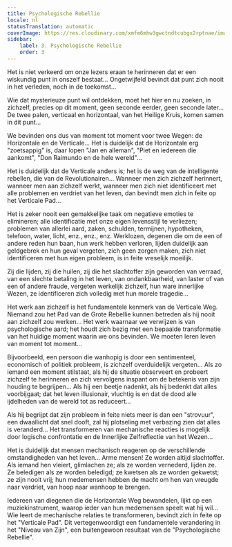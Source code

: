 ```yaml
---
title: Psychologische Rebellie
locale: nl
statusTranslation: automatic
coverImage: https://res.cloudinary.com/xmfm6mhw3gwctndtcubgx2rptnae/image/upload/v1740468922/small_cover_tratado_de_psicologia_revolucionaria_a4c0dca4e0.webp
sidebar:
    label: 3. Psychologische Rebellie
    order: 3
---
```

Het is niet verkeerd om onze lezers eraan te herinneren dat er een wiskundig punt in onszelf bestaat... Ongetwijfeld bevindt dat punt zich nooit in het verleden, noch in de toekomst...

Wie dat mysterieuze punt wil ontdekken, moet het hier en nu zoeken, in zichzelf, precies op dit moment, geen seconde eerder, geen seconde later... De twee palen, verticaal en horizontaal, van het Heilige Kruis, komen samen in dit punt...

We bevinden ons dus van moment tot moment voor twee Wegen: de Horizontale en de Verticale... Het is duidelijk dat de Horizontale erg "zoetsappig" is, daar lopen "Jan en alleman", "Piet en iedereen die aankomt", "Don Raimundo en de hele wereld"...

Het is duidelijk dat de Verticale anders is; het is de weg van de intelligente rebellen, die van de Revolutionairen... Wanneer men zich zichzelf herinnert, wanneer men aan zichzelf werkt, wanneer men zich niet identificeert met alle problemen en verdriet van het leven, dan bevindt men zich in feite op het Verticale Pad...

Het is zeker nooit een gemakkelijke taak om negatieve emoties te elimineren; alle identificatie met onze eigen levensstijl te verliezen; problemen van allerlei aard, zaken, schulden, termijnen, hypotheken, telefoon, water, licht, enz., enz., enz. Werklozen, degenen die om de een of andere reden hun baan, hun werk hebben verloren, lijden duidelijk aan geldgebrek en hun geval vergeten, zich geen zorgen maken, zich niet identificeren met hun eigen probleem, is in feite vreselijk moeilijk.

Zij die lijden, zij die huilen, zij die het slachtoffer zijn geworden van verraad, van een slechte betaling in het leven, van ondankbaarheid, van laster of van een of andere fraude, vergeten werkelijk zichzelf, hun ware innerlijke Wezen, ze identificeren zich volledig met hun morele tragedie...

Het werk aan zichzelf is het fundamentele kenmerk van de Verticale Weg. Niemand zou het Pad van de Grote Rebellie kunnen betreden als hij nooit aan zichzelf zou werken... Het werk waarnaar we verwijzen is van psychologische aard; het houdt zich bezig met een bepaalde transformatie van het huidige moment waarin we ons bevinden. We moeten leren leven van moment tot moment...

Bijvoorbeeld, een persoon die wanhopig is door een sentimenteel, economisch of politiek probleem, is zichzelf overduidelijk vergeten... Als zo iemand een moment stilstaat, als hij de situatie observeert en probeert zichzelf te herinneren en zich vervolgens inspant om de betekenis van zijn houding te begrijpen... Als hij een beetje nadenkt, als hij bedenkt dat alles voorbijgaat; dat het leven illusionair, vluchtig is en dat de dood alle ijdelheden van de wereld tot as reduceert...

Als hij begrijpt dat zijn probleem in feite niets meer is dan een "strovuur", een dwaallicht dat snel dooft, zal hij plotseling met verbazing zien dat alles is veranderd... Het transformeren van mechanische reacties is mogelijk door logische confrontatie en de Innerlijke Zelfreflectie van het Wezen...

Het is duidelijk dat mensen mechanisch reageren op de verschillende omstandigheden van het leven... Arme mensen! Ze worden altijd slachtoffer. Als iemand hen vleiert, glimlachen ze; als ze worden vernederd, lijden ze. Ze beledigen als ze worden beledigd; ze kwetsen als ze worden gekwetst; ze zijn nooit vrij; hun medemensen hebben de macht om hen van vreugde naar verdriet, van hoop naar wanhoop te brengen.

Iedereen van diegenen die de Horizontale Weg bewandelen, lijkt op een muziekinstrument, waarop ieder van hun medemensen speelt wat hij wil... Wie leert de mechanische relaties te transformeren, bevindt zich in feite op het "Verticale Pad". Dit vertegenwoordigt een fundamentele verandering in het "Niveau van Zijn", een buitengewoon resultaat van de "Psychologische Rebellie".

